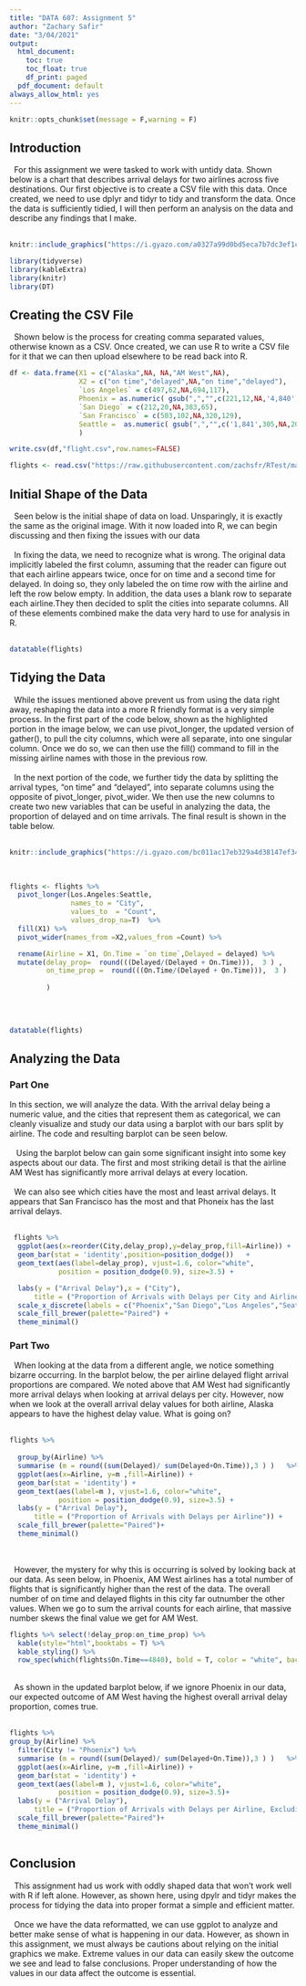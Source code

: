 ```yaml
---
title: "DATA 607: Assignment 5"
author: "Zachary Safir"
date: "3/04/2021"
output:
  html_document: 
    toc: true
    toc_float: true
    df_print: paged
  pdf_document: default
always_allow_html: yes
---
```


```r
knitr::opts_chunk$set(message = F,warning = F)
```

## Introduction     
|   For this assignment we were tasked to work with untidy data. Shown below is a chart that describes arrival delays for two airlines across five destinations. Our first objective is to create a CSV file with this data. Once created, we need to use dplyr and tidyr to tidy and transform the data. Once the data is sufficiently tidied, I will then perform an analysis on the data and describe any findings that I make.
|
|
```r

knitr::include_graphics("https://i.gyazo.com/a0327a99d0bd5eca7b7dc3ef1cf1626a.png")
```


```r
library(tidyverse)
library(kableExtra)
library(knitr)
library(DT)
```

## Creating the CSV File
|   Shown below is the process for creating comma separated values, otherwise known as a CSV. Once created, we can use R to write a CSV file for it that we can then upload elsewhere to be read back into R. 

```r

df <- data.frame(X1 = c("Alaska",NA, NA,"AM West",NA),
                 X2 = c("on time","delayed",NA,"on time","delayed"),
                 `Los Angeles` = c(497,62,NA,694,117),
                 Phoenix = as.numeric( gsub(",","",c(221,12,NA,'4,840',415))),
                 `San Diego` = c(212,20,NA,383,65),
                 `San Francisco` = c(503,102,NA,320,129),
                 Seattle =  as.numeric( gsub(",","",c('1,841',305,NA,201,61)))
                 )
```
 



```r
write.csv(df,"flight.csv",row.names=FALSE)


```


```r
flights <- read.csv("https://raw.githubusercontent.com/zachsfr/RTest/main/flight.csv")
```

## Initial Shape of the Data
|   Seen below is the initial shape of data on load. Unsparingly, it is exactly the same as the original image. With it now loaded into R, we can begin discussing and then fixing the issues with our data
|
|   In fixing the data, we need to recognize what is wrong. The original data implicitly labeled the first column, assuming that the reader can figure out that each airline appears twice, once for on time and a second time for delayed. In doing so, they only labeled the on time row with the airline and left the row below empty. In addition, the data uses a blank row to separate each airline.They then decided to split the cities into separate columns. All of these elements combined make the data very hard to use for analysis in R.
|
|
```r
datatable(flights)
```
## Tidying the Data
|   While the issues mentioned above prevent us from using the data right away, reshaping the data into a more R friendly format is a very simple process. In the first part of the code below, shown as the highlighted portion in the image below, we can use pivot_longer, the updated version of gather(), to pull the city columns, which were all separate, into one singular column. Once we do so, we can then use the fill() command to  fill in the missing airline names with those in the previous row.
|
|   In the next portion of the code, we further tidy the data by splitting the arrival types, "on time" and "delayed", into separate columns using the opposite of pivot_longer, pivot_wider. We then use the new columns to create two new variables that can be useful in analyzing the data, the proportion of delayed and on time arrivals. The final result is shown in the table below.
|
|
```r

knitr::include_graphics("https://i.gyazo.com/bc011ac17eb329a4d38147ef34c0fe50.png")
```

|
|
```r


flights <- flights %>%
  pivot_longer(Los.Angeles:Seattle,
               names_to = "City",
               values_to  = "Count",
               values_drop_na=T)  %>%
  fill(X1) %>%
  pivot_wider(names_from =X2,values_from =Count) %>%

  rename(Airline = X1, On.Time = `on time`,Delayed = delayed) %>%
  mutate(delay_prop=  round(((Delayed/(Delayed + On.Time))),  3 ) ,
         on_time_prop =  round(((On.Time/(Delayed + On.Time))),  3 )
         
         ) 
  
```

|
|
```r
datatable(flights)
```
## Analyzing the Data

### Part One
| In this section, we will analyze the data. With the arrival delay being a numeric value, and the cities that represent them as categorical, we can cleanly visualize and study our data using a barplot with our bars split by airline. The code and resulting barplot can be seen below. 
|
|    Using the barplot below can gain some significant insight into some key aspects about our data. The first and most striking detail is that the airline AM West has significantly more arrival delays at every location. 
|
|   We can also see which cities have the most and least arrival delays. It appears that San Francisco has the most and that Phoneix has the last arrival delays. 
|
|
```r


 flights %>%
  ggplot(aes(x=reorder(City,delay_prop),y=delay_prop,fill=Airline)) + 
  geom_bar(stat = 'identity',position=position_dodge())   +
  geom_text(aes(label=delay_prop), vjust=1.6, color="white",
            position = position_dodge(0.9), size=3.5) +

  labs(y = ("Arrival Delay"),x = ("City"),
      title = ("Proportion of Arrivals with Delays per City and Airline")  ) +
  scale_x_discrete(labels = c("Phoenix","San Diego","Los Angeles","Seattle","San Francisco"))+
  scale_fill_brewer(palette="Paired") +
  theme_minimal()

```

### Part Two
|   When looking at the data from a different angle, we notice something bizarre occurring. In the barplot below, the per airline delayed flight arrival proportions are compared. We noted above that AM West had significantly more arrival delays when looking at arrival delays per city. However, now when we look at the overall arrival delay values for both airline, Alaska appears to have the highest delay value. What is going on?
|
|
```r

flights %>%
  
  group_by(Airline) %>%
  summarise (m = round((sum(Delayed)/ sum(Delayed+On.Time)),3 ) )   %>%
  ggplot(aes(x=Airline, y=m ,fill=Airline)) + 
  geom_bar(stat = 'identity') +
  geom_text(aes(label=m ), vjust=1.6, color="white",
            position = position_dodge(0.9), size=3.5) +
  labs(y = ("Arrival Delay"),
      title = ("Proportion of Arrivals with Delays per Airline")) +
  scale_fill_brewer(palette="Paired")+
  theme_minimal()
 

```

| 
|   However, the mystery for why this is occurring is solved by looking back at our data. As seen below, in Phoenix, AM West airlines has a total number of flights that is significantly higher than the rest of the data. The overall number of on time and delayed flights in this city far outnumber the other values. When we go to sum the arrival counts for each airline, that massive number skews the final value we get for AM West.

```r
flights %>% select(!delay_prop:on_time_prop) %>% 
  kable(style="html",booktabs = T) %>%   
  kable_styling() %>%
  row_spec(which(flights$On.Time==4840), bold = T, color = "white", background = "blue")
```
|
|   As shown in the updated barplot below, if we ignore Phoenix in our data, our expected outcome of AM West having the highest overall arrival delay proportion, comes true. 
|
|
```r


flights %>%
group_by(Airline) %>%
  filter(City != "Phoenix") %>%
  summarise (m = round((sum(Delayed)/ sum(Delayed+On.Time)),3 ) )   %>%
  ggplot(aes(x=Airline, y=m ,fill=Airline)) + 
  geom_bar(stat = 'identity') +
  geom_text(aes(label=m ), vjust=1.6, color="white",
            position = position_dodge(0.9), size=3.5)+
  labs(y = ("Arrival Delay"),
      title = ("Proportion of Arrivals with Delays per Airline, Excluding Phoenix")) +
  scale_fill_brewer(palette="Paired")+
  theme_minimal()
 

```

## Conclusion
|   This assignment had us work with oddly shaped data that won't work well with R if left alone. However, as shown here, using dpylr and tidyr makes the process for tidying the data into proper format a simple and efficient matter. 
|
|   Once we have the data reformatted, we can use ggplot to analyze and better make sense of what is happening in our data. However, as shown in this assignment, we must always be cautions about relying on the initial graphics we make. Extreme values in our data can easily skew the outcome we see and lead to false conclusions. Proper understanding of how the values in our data affect the outcome is essential.











